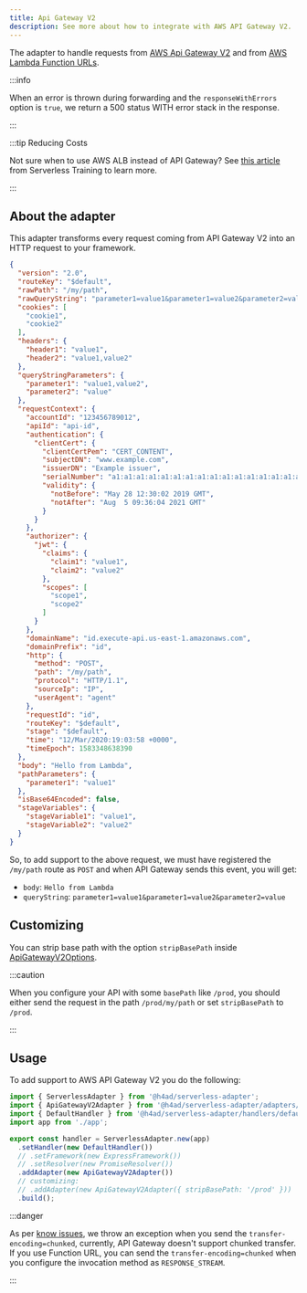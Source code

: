 ---
title: Api Gateway V2
description: See more about how to integrate with AWS API Gateway V2.
---

The adapter to handle requests from [AWS Api Gateway V2](https://docs.aws.amazon.com/apigateway/latest/developerguide/http-api-develop-integrations-lambda.html)
and from [AWS Lambda Function URLs](https://docs.aws.amazon.com/lambda/latest/dg/lambda-urls.html).

:::info

When an error is thrown during forwarding and the `responseWithErrors` option is `true`, we return a 500 status WITH error stack in the response.

:::

:::tip Reducing Costs

Not sure when to use AWS ALB instead of API Gateway? See [this article](https://serverless-training.com/articles/save-money-by-replaceing-api-gateway-with-application-load-balancer/) from Serverless Training to learn more.

:::

## About the adapter

This adapter transforms every request coming from API Gateway V2 into an HTTP request to your framework.

```json title="api-gateway-v2-event-example.json"
{
  "version": "2.0",
  "routeKey": "$default",
  "rawPath": "/my/path",
  "rawQueryString": "parameter1=value1&parameter1=value2&parameter2=value",
  "cookies": [
    "cookie1",
    "cookie2"
  ],
  "headers": {
    "header1": "value1",
    "header2": "value1,value2"
  },
  "queryStringParameters": {
    "parameter1": "value1,value2",
    "parameter2": "value"
  },
  "requestContext": {
    "accountId": "123456789012",
    "apiId": "api-id",
    "authentication": {
      "clientCert": {
        "clientCertPem": "CERT_CONTENT",
        "subjectDN": "www.example.com",
        "issuerDN": "Example issuer",
        "serialNumber": "a1:a1:a1:a1:a1:a1:a1:a1:a1:a1:a1:a1:a1:a1:a1:a1",
        "validity": {
          "notBefore": "May 28 12:30:02 2019 GMT",
          "notAfter": "Aug  5 09:36:04 2021 GMT"
        }
      }
    },
    "authorizer": {
      "jwt": {
        "claims": {
          "claim1": "value1",
          "claim2": "value2"
        },
        "scopes": [
          "scope1",
          "scope2"
        ]
      }
    },
    "domainName": "id.execute-api.us-east-1.amazonaws.com",
    "domainPrefix": "id",
    "http": {
      "method": "POST",
      "path": "/my/path",
      "protocol": "HTTP/1.1",
      "sourceIp": "IP",
      "userAgent": "agent"
    },
    "requestId": "id",
    "routeKey": "$default",
    "stage": "$default",
    "time": "12/Mar/2020:19:03:58 +0000",
    "timeEpoch": 1583348638390
  },
  "body": "Hello from Lambda",
  "pathParameters": {
    "parameter1": "value1"
  },
  "isBase64Encoded": false,
  "stageVariables": {
    "stageVariable1": "value1",
    "stageVariable2": "value2"
  }
}
```

So, to add support to the above request, we must have registered the `/my/path` route as `POST` and when API Gateway sends this event, you will get:

- `body`: `Hello from Lambda`
- `queryString`: `parameter1=value1&parameter1=value2&parameter2=value`

## Customizing

You can strip base path with the option `stripBasePath` inside [ApiGatewayV2Options](/docs/api/Adapters/AWS/ApiGatewayV2Adapter/ApiGatewayV2Options).

:::caution

When you configure your API with some `basePath` like `/prod`, you should either send the request in the path `/prod/my/path` or set `stripBasePath` to `/prod`.

:::

## Usage

To add support to AWS API Gateway V2 you do the following:

```ts title="index.ts"
import { ServerlessAdapter } from '@h4ad/serverless-adapter';
import { ApiGatewayV2Adapter } from '@h4ad/serverless-adapter/adapters/aws';
import { DefaultHandler } from '@h4ad/serverless-adapter/handlers/default';
import app from './app';

export const handler = ServerlessAdapter.new(app)
  .setHandler(new DefaultHandler())
  // .setFramework(new ExpressFramework())
  // .setResolver(new PromiseResolver())
  .addAdapter(new ApiGatewayV2Adapter())
  // customizing:
  // .addAdapter(new ApiGatewayV2Adapter({ stripBasePath: '/prod' }))
  .build();
```

:::danger

As per [know issues](https://docs.aws.amazon.com/apigateway/latest/developerguide/api-gateway-known-issues.html), we throw an exception when you send the `transfer-encoding=chunked`, currently, API Gateway doesn't support chunked transfer.
If you use Function URL, you can send the `transfer-encoding=chunked` when you configure the invocation method as `RESPONSE_STREAM`.

:::
